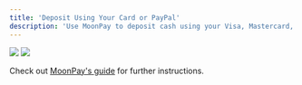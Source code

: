 ```yaml
---
title: 'Deposit Using Your Card or PayPal'
description: 'Use MoonPay to deposit cash using your Visa, Mastercard, Bank and PayPal.'
---
```

<Frame caption="">
  <img src="https://polymarket-upload.s3.us-east-2.amazonaws.com/Moonpay-dark.png" />
</Frame>
<img className="block h-32 dark:hidden" src="https://polymarket-upload.s3.us-east-2.amazonaws.com/Moonpay-light.png" />
<img className="hidden h-32 dark:block" src="" />

Check out [MoonPay's guide](https://support.moonpay.com/customers/docs/how-to-buy-cryptocurrency-with-moonpay) for further instructions.


